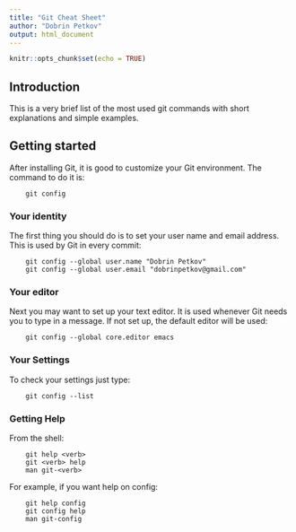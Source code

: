 ```yaml
---
title: "Git Cheat Sheet"
author: "Dobrin Petkov"
output: html_document
---
```


```r
knitr::opts_chunk$set(echo = TRUE)
```

## Introduction

This is a very brief list of the most used git commands with short explanations and simple examples.

## Getting started

After installing Git, it is good to customize your Git environment. The command to do it is:
```git
    git config
```

### Your identity

The first thing you should do is to set your user name and email address. This is used by Git in every commit:

```git
    git config --global user.name "Dobrin Petkov"
    git config --global user.email "dobrinpetkov@gmail.com"
```

### Your editor

Next you may want to set up your text editor. It is used whenever Git needs you to type in a message. If not set up, the default editor will be used:


```git
    git config --global core.editor emacs
```

### Your Settings

To check your settings just type:

```git
    git config --list
```

### Getting Help

From the shell:
```git 
    git help <verb>
    git <verb> help
    man git-<verb>
```

For example, if you want help on config:

```git 
    git help config
    git config help
    man git-config
```



